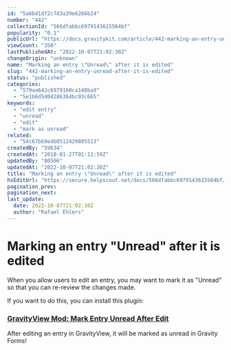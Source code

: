 ```yaml
---
id: "5a6bd1df2c7d3a39e6266b24"
number: "442"
collectionId: "566dfabbc6979143615564bf"
popularity: "0.1"
publicUrl: "https://docs.gravitykit.com/article/442-marking-an-entry-unread-after-it-is-edited"
viewCount: "350"
lastPublishedAt: "2022-10-07T21:02:30Z"
changeOrigin: "unknown"
name: "Marking an entry \"Unread\" after it is edited"
slug: "442-marking-an-entry-unread-after-it-is-edited"
status: "published"
categories: 
  - "579aa642c6979160ca148ba9"
  - "5e1b6d5d04286364bc93c665"
keywords: 
  - "edit entry"
  - "unread"
  - "edit"
  - "mark as unread"
related: 
  - "54c67bb9e4b0512429885513"
createdBy: "59634"
createdAt: "2018-01-27T01:11:59Z"
updatedBy: "80506"
updatedAt: "2022-10-07T21:02:30Z"
title: "Marking an entry \"Unread\" after it is edited"
hsEditUrl: "https://secure.helpscout.net/docs/566dfabbc6979143615564bf/article/5a6bd1df2c7d3a39e6266b24"
pagination_prev: 
pagination_next: 
last_update:
  date: 2022-10-07T21:02:30Z
  author: "Rafael Ehlers"
---
```


# Marking an entry "Unread" after it is edited

When you allow users to edit an entry, you may want to mark it as "Unread" so that you can re-review the changes made.

If you want to do this, you can install this plugin:

### [GravityView Mod: Mark Entry Unread After Edit](https://github.com/gravityview/gv-snippets/archive/addon/6111-unread-after-edit.zip)

After editing an entry in GravityView, it will be marked as unread in Gravity Forms!